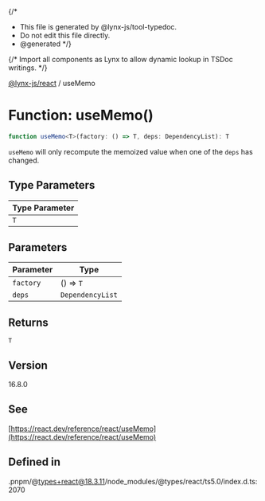 {/*
* This file is generated by @lynx-js/tool-typedoc.
* Do not edit this file directly.
* @generated
*/}

{/* Import all components as Lynx to allow dynamic lookup in TSDoc writings. */}


[@lynx-js/react](/api/react/index.mdx) / useMemo

# Function: useMemo()

```ts
function useMemo<T>(factory: () => T, deps: DependencyList): T
```

`useMemo` will only recompute the memoized value when one of the `deps` has changed.

## Type Parameters

| Type Parameter |
| ------ |
| `T` |

## Parameters

| Parameter | Type |
| ------ | ------ |
| `factory` | () => `T` |
| `deps` | `DependencyList` |

## Returns

`T`

## Version

16.8.0

## See

[https://react.dev/reference/react/useMemo](https://react.dev/reference/react/useMemo)

## Defined in

.pnpm/@types+react@18.3.11/node\_modules/@types/react/ts5.0/index.d.ts:2070
